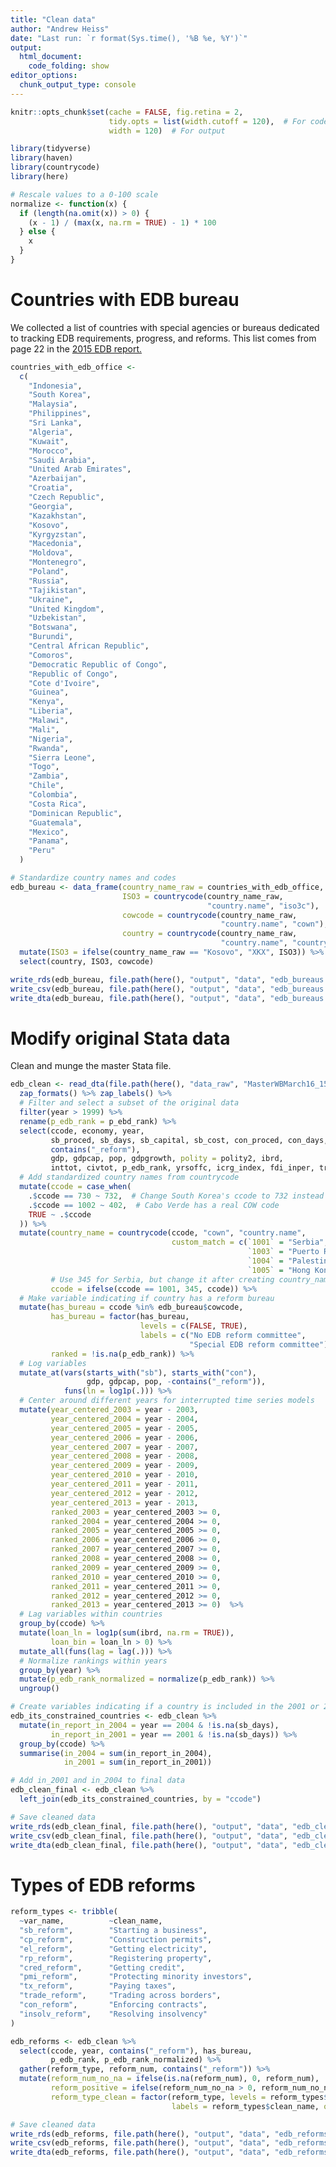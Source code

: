 ```yaml
---
title: "Clean data"
author: "Andrew Heiss"
date: "Last run: `r format(Sys.time(), '%B %e, %Y')`"
output: 
  html_document:
    code_folding: show
editor_options: 
  chunk_output_type: console
---
```


```r
knitr::opts_chunk$set(cache = FALSE, fig.retina = 2,
                      tidy.opts = list(width.cutoff = 120),  # For code
                      width = 120)  # For output
```

```r
library(tidyverse)
library(haven)
library(countrycode)
library(here)

# Rescale values to a 0-100 scale
normalize <- function(x) {
  if (length(na.omit(x)) > 0) {
    (x - 1) / (max(x, na.rm = TRUE) - 1) * 100
  } else {
    x
  }
}
```

# Countries with EDB bureau

We collected a list of countries with special agencies or bureaus dedicated to tracking EDB requirements, progress, and reforms. This list comes from page 22 in the [2015 EDB report.](http://www.doingbusiness.org/~/media/GIAWB/Doing%20Business/Documents/Annual-Reports/English/DB15-Chapters/DB15-Report-Overview.pdf)

```r
countries_with_edb_office <-
  c(
    "Indonesia",
    "South Korea",
    "Malaysia",
    "Philippines",
    "Sri Lanka",
    "Algeria",
    "Kuwait",
    "Morocco",
    "Saudi Arabia",
    "United Arab Emirates",
    "Azerbaijan",
    "Croatia",
    "Czech Republic",
    "Georgia",
    "Kazakhstan",
    "Kosovo",
    "Kyrgyzstan",
    "Macedonia",
    "Moldova",
    "Montenegro",
    "Poland",
    "Russia",
    "Tajikistan",
    "Ukraine",
    "United Kingdom",
    "Uzbekistan",
    "Botswana",
    "Burundi",
    "Central African Republic",
    "Comoros",
    "Democratic Republic of Congo",
    "Republic of Congo",
    "Cote d'Ivoire",
    "Guinea",
    "Kenya",
    "Liberia",
    "Malawi",
    "Mali",
    "Nigeria",
    "Rwanda",
    "Sierra Leone",
    "Togo",
    "Zambia",
    "Chile",
    "Colombia",
    "Costa Rica",
    "Dominican Republic",
    "Guatemala",
    "Mexico",
    "Panama",
    "Peru"
  )

# Standardize country names and codes
edb_bureau <- data_frame(country_name_raw = countries_with_edb_office,
                         ISO3 = countrycode(country_name_raw, 
                                            "country.name", "iso3c"),
                         cowcode = countrycode(country_name_raw, 
                                               "country.name", "cown"),
                         country = countrycode(country_name_raw, 
                                               "country.name", "country.name")) %>%
  mutate(ISO3 = ifelse(country_name_raw == "Kosovo", "XKX", ISO3)) %>%
  select(country, ISO3, cowcode)

write_rds(edb_bureau, file.path(here(), "output", "data", "edb_bureaus.rds"))
write_csv(edb_bureau, file.path(here(), "output", "data", "edb_bureaus.csv"))
write_dta(edb_bureau, file.path(here(), "output", "data", "edb_bureaus.dta"))
```


# Modify original Stata data

Clean and munge the master Stata file.

```r
edb_clean <- read_dta(file.path(here(), "data_raw", "MasterWBMarch16_15.dta")) %>%
  zap_formats() %>% zap_labels() %>%
  # Filter and select a subset of the original data
  filter(year > 1999) %>%
  rename(p_edb_rank = p_ebd_rank) %>%
  select(ccode, economy, year, 
         sb_proced, sb_days, sb_capital, sb_cost, con_proced, con_days,
         contains("_reform"),
         gdp, gdpcap, pop, gdpgrowth, polity = polity2, ibrd,
         inttot, civtot, p_edb_rank, yrsoffc, icrg_index, fdi_inper, trade) %>%
  # Add standardized country names from countrycode
  mutate(ccode = case_when(
    .$ccode == 730 ~ 732,  # Change South Korea's ccode to 732 instead of pre-war unified Korea's 730
    .$ccode == 1002 ~ 402,  # Cabo Verde has a real COW code
    TRUE ~ .$ccode
  )) %>% 
  mutate(country_name = countrycode(ccode, "cown", "country.name",
                                    custom_match = c(`1001` = "Serbia",
                                                     `1003` = "Puerto Rico", 
                                                     `1004` = "Palestinian Territories", 
                                                     `1005` = "Hong Kong SAR China")),
         # Use 345 for Serbia, but change it after creating country_name so it's not Yugoslavia
         ccode = ifelse(ccode == 1001, 345, ccode)) %>% 
  # Make variable indicating if country has a reform bureau
  mutate(has_bureau = ccode %in% edb_bureau$cowcode,
         has_bureau = factor(has_bureau, 
                             levels = c(FALSE, TRUE),
                             labels = c("No EDB reform committee", 
                                        "Special EDB reform committee")),
         ranked = !is.na(p_edb_rank)) %>%
  # Log variables
  mutate_at(vars(starts_with("sb"), starts_with("con"), 
                 gdp, gdpcap, pop, -contains("_reform")),
            funs(ln = log1p(.))) %>%
  # Center around different years for interrupted time series models
  mutate(year_centered_2003 = year - 2003,
         year_centered_2004 = year - 2004,
         year_centered_2005 = year - 2005,
         year_centered_2006 = year - 2006,
         year_centered_2007 = year - 2007,
         year_centered_2008 = year - 2008,
         year_centered_2009 = year - 2009,
         year_centered_2010 = year - 2010,
         year_centered_2011 = year - 2011,
         year_centered_2012 = year - 2012,
         year_centered_2013 = year - 2013,
         ranked_2003 = year_centered_2003 >= 0,
         ranked_2004 = year_centered_2004 >= 0,
         ranked_2005 = year_centered_2005 >= 0,
         ranked_2006 = year_centered_2006 >= 0,
         ranked_2007 = year_centered_2007 >= 0,
         ranked_2008 = year_centered_2008 >= 0,
         ranked_2009 = year_centered_2009 >= 0,
         ranked_2010 = year_centered_2010 >= 0,
         ranked_2011 = year_centered_2011 >= 0,
         ranked_2012 = year_centered_2012 >= 0,
         ranked_2013 = year_centered_2013 >= 0)  %>%
  # Lag variables within countries
  group_by(ccode) %>%
  mutate(loan_ln = log1p(sum(ibrd, na.rm = TRUE)),
         loan_bin = loan_ln > 0) %>%
  mutate_all(funs(lag = lag(.))) %>%
  # Normalize rankings within years
  group_by(year) %>%
  mutate(p_edb_rank_normalized = normalize(p_edb_rank)) %>%
  ungroup()

# Create variables indicating if a country is included in the 2001 or 2004 report
edb_its_constrained_countries <- edb_clean %>%
  mutate(in_report_in_2004 = year == 2004 & !is.na(sb_days),
         in_report_in_2001 = year == 2001 & !is.na(sb_days)) %>%
  group_by(ccode) %>%
  summarise(in_2004 = sum(in_report_in_2004),
            in_2001 = sum(in_report_in_2001))

# Add in_2001 and in_2004 to final data
edb_clean_final <- edb_clean %>%
  left_join(edb_its_constrained_countries, by = "ccode")

# Save cleaned data
write_rds(edb_clean_final, file.path(here(), "output", "data", "edb_clean.rds"))
write_csv(edb_clean_final, file.path(here(), "output", "data", "edb_clean.csv"))
write_dta(edb_clean_final, file.path(here(), "output", "data", "edb_clean.dta"))
```


# Types of EDB reforms

```r
reform_types <- tribble(
  ~var_name,          ~clean_name,
  "sb_reform",        "Starting a business",
  "cp_reform",        "Construction permits",
  "el_reform",        "Getting electricity",
  "rp_reform",        "Registering property",
  "cred_reform",      "Getting credit",
  "pmi_reform",       "Protecting minority investors",
  "tx_reform",        "Paying taxes",
  "trade_reform",     "Trading across borders",
  "con_reform",       "Enforcing contracts",
  "insolv_reform",    "Resolving insolvency"
)

edb_reforms <- edb_clean %>%
  select(ccode, year, contains("_reform"), has_bureau, 
         p_edb_rank, p_edb_rank_normalized) %>%
  gather(reform_type, reform_num, contains("_reform")) %>%
  mutate(reform_num_no_na = ifelse(is.na(reform_num), 0, reform_num),
         reform_positive = ifelse(reform_num_no_na > 0, reform_num_no_na, 0),
         reform_type_clean = factor(reform_type, levels = reform_types$var_name,
                                    labels = reform_types$clean_name, ordered = TRUE))

# Save cleaned data
write_rds(edb_reforms, file.path(here(), "output", "data", "edb_reforms.rds"))
write_csv(edb_reforms, file.path(here(), "output", "data", "edb_reforms.csv"))
write_dta(edb_reforms, file.path(here(), "output", "data", "edb_reforms.dta"))
```

